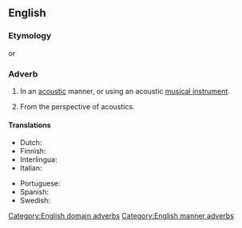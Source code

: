 ==English==

===Etymology===
{{suffix|en|acoustic|ally}} or {{suffix|en|acoustical|ly}}

===Adverb===
{{en-adv|-}}

# {{lb|en|manner}} In an [[acoustic]] manner, or using an acoustic [[musical instrument]].
# {{lb|en|domain}} From the perspective of acoustics.

====Translations====
{{trans-top|in an acoustic manner}}
* Dutch: {{t+|nl|akoestisch}}
* Finnish: {{t|fi|akustisesti}}
* Interlingua: {{t|ia|acusticamente}}
* Italian: {{t+|it|acusticamente}}
{{trans-mid}}
* Portuguese: {{t|pt|acusticamente}}
* Spanish: {{t+|es|acústicamente}}
* Swedish: {{t+|sv|akustiskt}}
{{trans-bottom}}

[[Category:English domain adverbs]]
[[Category:English manner adverbs]]